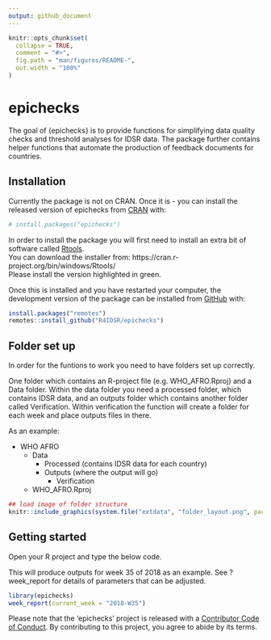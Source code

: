 ```yaml
---
output: github_document
---
```


<!-- README.md is generated from README.Rmd. Please edit that file -->

```r
knitr::opts_chunk$set(
  collapse = TRUE,
  comment = "#>",
  fig.path = "man/figures/README-",
  out.width = "100%"
)
```

# epichecks

<!-- badges: start -->
<!-- [![Travis build status](https://travis-ci.org/R4IDSR/epichecks.svg?branch=master)](https://travis-ci.org/R4IDSR/epichecks) -->
<!-- [![AppVeyor build status](https://ci.appveyor.com/api/projects/status/github/R4IDSR/epichecks?branch=master&svg=true)](https://ci.appveyor.com/project/R4IDSR/epichecks) -->
<!-- [![Codecov test coverage](https://codecov.io/gh/R4IDSR/epichecks/branch/master/graph/badge.svg)](https://codecov.io/gh/R4IDSR/epichecks?branch=master) -->
<!-- [![Lifecycle: experimental](https://img.shields.io/badge/lifecycle-experimental-orange.svg)](https://www.tidyverse.org/lifecycle/#experimental) -->
<!-- [![CRAN status](https://www.r-pkg.org/badges/version/epichecks)](https://CRAN.R-project.org/package=epichecks) -->
<!-- badges: end -->

The goal of {epichecks} is to provide functions for simplifying data quality
checks and threshold analyses for IDSR data.
The package further contains helper functions that automate the production of 
feedback documents for countries. 


## Installation

Currently the package is not on CRAN. 
Once it is - you can install the released version of epichecks from [CRAN](https://CRAN.R-project.org) with:

``` r
# install.packages("epichecks")
```

In order to install the package you will first need to install an extra bit of 
software called [Rtools](https://cran.r-project.org/bin/windows/Rtools/).  
You can download the installer from: https://cran.r-project.org/bin/windows/Rtools/  
Please install the version highlighted in green. 

Once this is installed and you have restarted your computer, 
the development version of the package can be installed from [GitHub](https://github.com/) with:

``` r
install.packages("remotes")
remotes::install_github("R4IDSR/epichecks")
```
## Folder set up 

In order for the funtions to work you need to have folders set up correctly. 

One folder which contains an R-project file (e.g. WHO_AFRO.Rproj) and a Data folder. 
Within the data folder you need a processed folder, which contains IDSR data,
and an outputs folder which contains another folder called Verification. 
Within verification the function will create a folder for each week and place
outputs files in there. 

As an example: 

* WHO AFRO
   + Data
      + Processed (contains IDSR data for each country) 
      + Outputs  (where the output will go) 
        + Verification
   + WHO_AFRO.Rproj
      

```r
## load image of folder structure
knitr::include_graphics(system.file("extdata", "folder_layout.png", package = "epichecks"))
```

## Getting started 

Open your R project and type the below code.  

This will produce outputs for week 35 of 2018 as an example. 
See ?week_report for details of parameters that can be adjusted. 

``` r
library(epichecks)
week_report(current_week = "2018-W35")
```




Please note that the 'epichecks' project is released with a
[Contributor Code of Conduct](.github/CODE_OF_CONDUCT.md).
By contributing to this project, you agree to abide by its terms.



